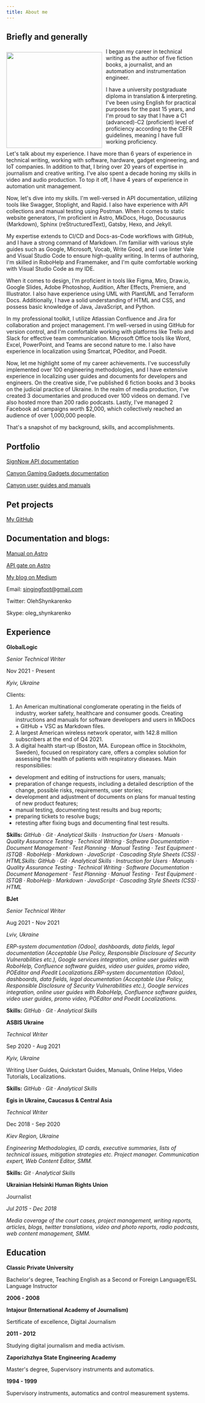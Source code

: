 ```yaml
---
title: About me
---
```


## Briefly and generally

<img src="/blogpics/digital_me.jpg" width="250" align="left" style="margin: 10px 10px 0px 0px"/>

I began my career in technical writing as the author of five fiction books, a journalist, and an automation and instrumentation engineer.

I have a university postgraduate diploma in translation & interpreting. I've been using English for practical purposes for the past 15 years, and I'm proud to say that I have a C1 (advanced)-C2 (proficient) level of proficiency according to the CEFR guidelines, meaning I have full working proficiency.

Let's talk about my experience. I have more than 6 years of experience in technical writing, working with software, hardware, gadget engineering, and IoT companies. In addition to that, I bring over 20 years of expertise in journalism and creative writing. I've also spent a decade honing my skills in video and audio production. To top it off, I have 4 years of experience in automation unit management.

Now, let's dive into my skills. I'm well-versed in API documentation, utilizing tools like Swagger, Stoplight, and Rapid. I also have experience with API collections and manual testing using Postman. When it comes to static website generators, I'm proficient in Astro, MkDocs, Hugo, Docusaurus (Markdown), Sphinx (reStructuredText), Gatsby, Hexo, and Jekyll.

My expertise extends to CI/CD and Docs-as-Code workflows with GitHub, and I have a strong command of Markdown. I'm familiar with various style guides such as Google, Microsoft, Vocab, Write Good, and I use linter Vale and Visual Studio Code to ensure high-quality writing. In terms of authoring, I'm skilled in RoboHelp and Framemaker, and I'm quite comfortable working with Visual Studio Code as my IDE.

When it comes to design, I'm proficient in tools like Figma, Miro, Draw.io, Google Slides, Adobe Photoshop, Audition, After Effects, Premiere, and Illustrator. I also have experience using UML with PlantUML and Terraform Docs. Additionally, I have a solid understanding of HTML and CSS, and possess basic knowledge of Java, JavaScript, and Python.

In my professional toolkit, I utilize Atlassian Confluence and Jira for collaboration and project management. I'm well-versed in using GitHub for version control, and I'm comfortable working with platforms like Trello and Slack for effective team communication. Microsoft Office tools like Word, Excel, PowerPoint, and Teams are second nature to me. I also have experience in localization using Smartcat, POeditor, and Poedit.

Now, let me highlight some of my career achievements. I've successfully implemented over 100 engineering methodologies, and I have extensive experience in localizing user guides and documents for developers and engineers. On the creative side, I've published 6 fiction books and 3 books on the judicial practice of Ukraine. In the realm of media production, I've created 3 documentaries and produced over 100 videos on demand. I've also hosted more than 200 radio podcasts. Lastly, I've managed 2 Facebook ad campaigns worth $2,000, which collectively reached an audience of over 1,000,000 people.

That's a snapshot of my background, skills, and accomplishments. 

## Portfolio

[SignNow API documentation](https://docs.signnow.com/docs/signnow/welcome)

[Canyon Gaming Gadgets documentation](https://gaming.canyon.eu/drivers-manuals/)

[Canyon user guides and manuals](https://canyon.eu/drivers-and-manuals)

## Pet projects 

[My GitHub](github.com/SingingFoot)

## Documentation and blogs:

[Manual on Astro](https://manual-ua.netlify.app/)

[API gate on Astro](https://api-gate-ua.netlify.app/)

[My blog on Medium](https://olehshynkarenko.medium.com/)

Email: singingfoot@gmail.com

Twitter: OlehShynkarenko

Skype: oleg_shynkarenko

## Experience

**GlobalLogic**

*Senior Technical Writer*

Nov 2021 - Present

*Kyiv, Ukraine*

Clients:

1) An American multinational conglomerate operating in the fields of industry, worker safety, healthcare and consumer goods. Creating instructions and manuals for software developers and users in MkDocs + GitHub + VSC as Markdown files.
2) A largest American wireless network operator, with 142.8 million subscribers at the end of Q4 2021. 
3) A digital health start-up (Boston, MA. European office in Stockholm, Sweden), focused on respiratory care, offers a complex solution for assessing the health of patients with respiratory diseases. Main responsibilies:
- development and editing of instructions for users, manuals;
- preparation of change requests, including a detailed description of the change, possible risks, requirements, user stories;
- development and adjustment of documents on plans for manual testing of new product features;
- manual testing, documenting test results and bug reports;
- preparing tickets to resolve bugs;
- retesting after fixing bugs and documenting final test results.

**Skills:** *GitHub · Git · Analytical Skills · Instruction for Users · Manuals · Quality Assurance Testing · Technical Writing · Software Documentation · Document Management · Test Planning · Manual Testing · Test Equipment · ISTQB · RoboHelp · Markdown · JavaScript · Cascading Style Sheets (CSS) · HTMLSkills: GitHub · Git · Analytical Skills · Instruction for Users · Manuals · Quality Assurance Testing · Technical Writing · Software Documentation · Document Management · Test Planning · Manual Testing · Test Equipment · ISTQB · RoboHelp · Markdown · JavaScript · Cascading Style Sheets (CSS) · HTML*

**BJet**

*Senior Technical Writer*

Aug 2021 - Nov 2021

*Lviv, Ukraine*

*ERP-system documentation (Odoo), dashboards, data fields, legal documentation (Acceptable Use Policy, Responsible Disclosure of Security Vulnerabilities etc.), Google services integration, online user guides with RoboHelp, Confluence software guides, video user guides, promo video, POEditor and Poedit Localizations.ERP-system documentation (Odoo), dashboards, data fields, legal documentation (Acceptable Use Policy, Responsible Disclosure of Security Vulnerabilities etc.), Google services integration, online user guides with RoboHelp, Confluence software guides, video user guides, promo video, POEditor and Poedit Localizations.*

**Skills:** *GitHub · Git · Analytical Skills*


**ASBIS Ukraine**

*Technical Writer*

Sep 2020 - Aug 2021

*Kyiv, Ukraine*

Writing User Guides, Quickstart Guides, Manuals, Online Helps, Video Tutorials, Localizations.

**Skills:** *GitHub · Git · Analytical Skills*


**Egis in Ukraine, Caucasus & Central Asia**

*Technical Writer*

Dec 2018 - Sep 2020

*Kiev Region, Ukraine*

*Engineering Methodologies, ID cards, executive summaries, lists of technical issues, mitigation strategies etc. Project manager. Communication expert, Web Content Editor, SMM.* 

**Skills:** *Git · Analytical Skills*

**Ukrainian Helsinki Human Rights Union**

Journalist

*Jul 2015 - Dec 2018*

*Media coverage of the court cases, project management, writing reports, articles, blogs, twitter translations, video and photo reports, radio podcasts, web content management, SMM.*

## Education

**Classic Private University**

Bachelor's degree, Teaching English as a Second or Foreign Language/ESL Language Instructor

**2006 - 2008**

**Intajour (International Academy of Journalism)**

Sertificate of excellence, Digital Journalism

**2011 - 2012**

Studying digital journalism and media activism.

**Zaporizhzhya State Engineering Academy**

Master's degree, Supervisory instruments and automatics. 

**1994 - 1999**

Supervisory instruments, automatics and control measurement systems.